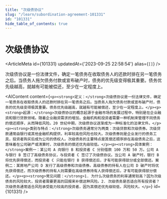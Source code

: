 ```yaml
---
title: "次级债协议"
slug: "/learn/subordination-agreement-101331"
id: "101331"
hide_table_of_contents: true
---
```



# 次级债协议

<ArticleMeta id={101331} updatedAt={'2023-09-25 22:58:54'} alias={`[]`} />
<div className='border-solid border-b border-t-0 my-4 border-[var(--ifm-color-gray-300)]' />

次级债协议是一份法律文件，确定一笔债务在收取债务人的还款时排在另一笔债务之后。当债务人拖欠债务付款或宣布破产时，债务的优先级变得极其重要。债务优先级越高，就越有可能被偿还，至少在一定程度上。

<AIContent content={`<p><strong>定义：</strong>次级债协议是一份法律文件，确定一笔债务在收取债务人的还款时排在另一笔债务之后。当债务人拖欠债务付款或宣布破产时，债务的优先级变得极其重要。债务优先级越高，就越有可能被偿还，至少在一定程度上。</p><p><strong>起源：</strong>次级债协议的概念起源于金融市场的发展过程中，特别是在企业融资和银行贷款领域。随着企业融资需求的增加，金融机构和投资者需要一种机制来管理不同债务的偿还顺序，从而降低风险。20 世纪中期，次级债协议逐渐成为一种标准化的法律文件。</p><p><strong>类别与特点：</strong>次级债务通常分为两类：次级贷款和次级债券。次级贷款通常由银行或其他金融机构提供，利率较高但风险也较大。次级债券则是企业发行的债务工具，投资者购买后成为公司的债权人。次级债务的主要特点是其偿还顺序排在高级债务之后，这意味着在公司破产或清算时，次级债务的偿还优先级较低。</p><p><strong>具体案例：</strong>案例一：某公司 A 向银行 B 和投资者 C 分别借款 100 万和 50 万。公司 A 与银行 B 签订了高级债务协议，与投资者 C 签订了次级债协议。当公司 A 破产时，银行 B 将优先获得偿还，而投资者 C 只能在银行 B 获得偿还后，才有可能获得部分或全部偿还。案例二：某房地产公司 D 发行了高级债券和次级债券。高级债券的持有人在公司 D 破产时将优先获得偿还，而次级债券的持有人则需要在高级债券持有人获得偿还后，才有可能获得部分偿还。</p><p><strong>常见问题：</strong>1. 为什么次级债务的利率通常较高？因为次级债务的风险较大，投资者需要更高的回报来补偿这种风险。2. 次级债务是否适合所有投资者？次级债务通常适合风险承受能力较高的投资者，因为其偿还优先级较低，风险较大。</p>`} id={101331} />
